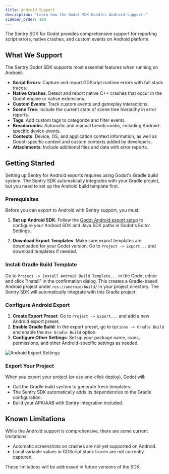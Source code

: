 ```yaml
---
title: Android Support
description: "Learn how the Godot SDK handles Android support."
sidebar_order: 100
---
```


The Sentry SDK for Godot provides comprehensive support for reporting script errors, native crashes, and custom events on Android platform.

## What We Support

The Sentry Godot SDK supports most essential features when running on Android:

- **Script Errors**: Capture and report GDScript runtime errors with full stack traces.
- **Native Crashes**: Detect and report native C++ crashes that occur in the Godot engine or native extensions.
- **Custom Events**: Track custom events and gameplay interactions.
- **Scene Tree**: Include the current state of scene tree hierarchy in error reports.
- **Tags**: Add custom tags to categorize and filter events.
- **Breadcrumbs**: Automatic and manual breadcrumbs, including Android-specific device events.
- **Contexts**: Device, OS, and application context information, as well as Godot-specific context and custom contexts added by developers.
- **Attachments**: Include additional files and data with error reports.

## Getting Started

Setting up Sentry for Android exports requires using Godot's Gradle build system. The Sentry SDK automatically integrates with your Gradle project, but you need to set up the Android build template first.

### Prerequisites

Before you can export to Android with Sentry support, you must:

1. **Set up Android SDK**: Follow the [Godot Android export setup](https://docs.godotengine.org/en/stable/tutorials/export/exporting_for_android.html) to configure your Android SDK and Java SDK paths in Godot's Editor Settings.

2. **Download Export Templates**: Make sure export templates are downloaded for your Godot version. Go to `Project -> Export...` and download templates if needed.

### Install Gradle Build Template

Go to `Project -> Install Android Build Template...` in the Godot editor and click "Install" in the confirmation dialog. This creates a Gradle-based Android project under `res://android/build/` in your project directory. The Sentry SDK will automatically integrate with this Gradle project.

### Configure Android Export

1. **Create Export Preset**: Go to `Project -> Export...` and add a new Android export preset.
2. **Enable Gradle Build**: In the export preset, go to `Options -> Gradle Build` and enable the `Use Gradle Build` option.
3. **Configure Other Settings**: Set up your package name, icons, permissions, and other Android-specific settings as needed.

![Android Export Settings](img/android_export.png)

### Export Your Project

When you export your project (or use one-click deploy), Godot will:
- Call the Gradle build system to generate fresh templates.
- The Sentry SDK automatically adds its dependencies to the Gradle configuration.
- Build your APK/AAB with Sentry integration included.

## Known Limitations

While the Android support is comprehensive, there are some current limitations:

- Automatic screenshots on crashes are not yet supported on Android.
- Local variable values in GDScript stack traces are not currently captured.

These limitations will be addressed in future versions of the SDK.
